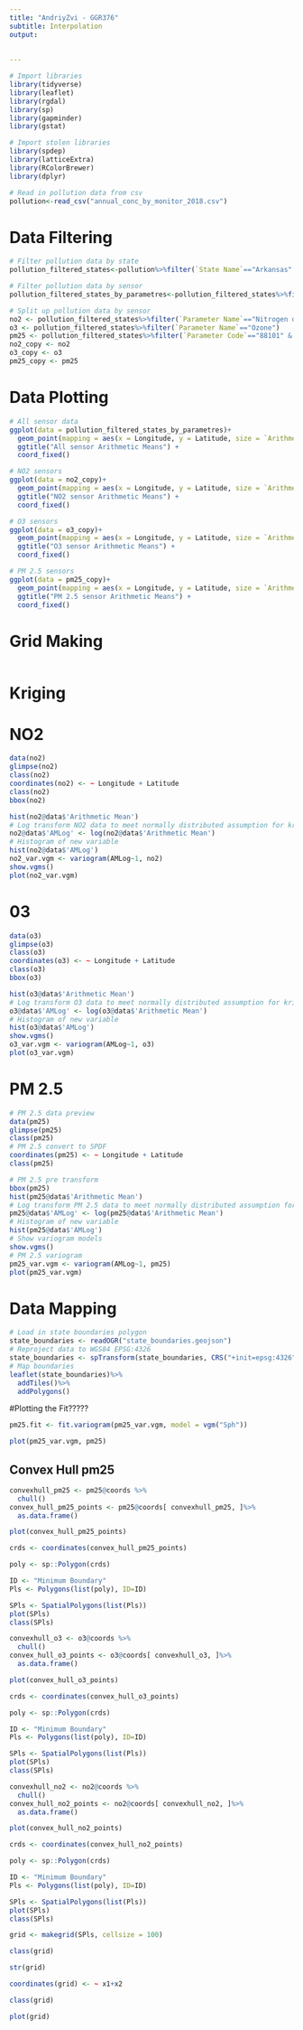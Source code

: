 ```yaml
---
title: "AndriyZvi - GGR376"
subtitle: Interpolation
output:
 
  
---
```

```r
# Import libraries
library(tidyverse)
library(leaflet)
library(rgdal)
library(sp)
library(gapminder)
library(gstat)

# Import stolen libraries
library(spdep)
library(latticeExtra)
library(RColorBrewer)
library(dplyr)
```

```r
# Read in pollution data from csv
pollution<-read_csv("annual_conc_by_monitor_2018.csv")
```

# Data Filtering

```r
# Filter pollution data by state
pollution_filtered_states<-pollution%>%filter(`State Name`=="Arkansas"| `State Name`=="Tennessee" | `State Name`=="Louisiana" | `State Name`=="Oklahoma" | `State Name`== "Texas" )

# Filter pollution data by sensor
pollution_filtered_states_by_parametres<-pollution_filtered_states%>%filter(`Parameter Name`=="Nitrogen dioxide (NO2)"| `Parameter Name`=="Ozone" | `Parameter Code`=="88101" & `Sample Duration`=="24-HR BLK AVG")

# Split up pollution data by sensor
no2 <- pollution_filtered_states%>%filter(`Parameter Name`=="Nitrogen dioxide (NO2)")
o3 <- pollution_filtered_states%>%filter(`Parameter Name`=="Ozone")
pm25 <- pollution_filtered_states%>%filter(`Parameter Code`=="88101" & `Sample Duration`=="24-HR BLK AVG")
no2_copy <- no2
o3_copy <- o3
pm25_copy <- pm25
```

# Data Plotting

```r
# All sensor data
ggplot(data = pollution_filtered_states_by_parametres)+
  geom_point(mapping = aes(x = Longitude, y = Latitude, size = `Arithmetic Mean`), color = "brown", alpha = 3/4) +
  ggtitle("All sensor Arithmetic Means") + 
  coord_fixed()

# NO2 sensors
ggplot(data = no2_copy)+
  geom_point(mapping = aes(x = Longitude, y = Latitude, size = `Arithmetic Mean`), color = "brown", alpha = 3/4) +
  ggtitle("NO2 sensor Arithmetic Means") + 
  coord_fixed()

# O3 sensors
ggplot(data = o3_copy)+
  geom_point(mapping = aes(x = Longitude, y = Latitude, size = `Arithmetic Mean`), color = "brown", alpha = 3/4) +
  ggtitle("O3 sensor Arithmetic Means") + 
  coord_fixed()

# PM 2.5 sensors
ggplot(data = pm25_copy)+
  geom_point(mapping = aes(x = Longitude, y = Latitude, size = `Arithmetic Mean`), color = "brown", alpha = 3/4) +
  ggtitle("PM 2.5 sensor Arithmetic Means") + 
  coord_fixed()
```

# Grid Making
```r

```

# Kriging
# NO2

```r
data(no2)
glimpse(no2)
class(no2)
coordinates(no2) <- ~ Longitude + Latitude
class(no2)
bbox(no2)
```

```r

hist(no2@data$'Arithmetic Mean')
# Log transform NO2 data to meet normally distributed assumption for kriging
no2@data$'AMLog' <- log(no2@data$'Arithmetic Mean')
# Histogram of new variable
hist(no2@data$'AMLog')
no2_var.vgm <- variogram(AMLog~1, no2)
show.vgms()
plot(no2_var.vgm)
```

# 03

```r
data(o3)
glimpse(o3)
class(o3)
coordinates(o3) <- ~ Longitude + Latitude
class(o3)
bbox(o3)
```

```r
hist(o3@data$'Arithmetic Mean')
# Log transform O3 data to meet normally distributed assumption for kriging
o3@data$'AMLog' <- log(o3@data$'Arithmetic Mean')
# Histogram of new variable
hist(o3@data$'AMLog')
show.vgms()
o3_var.vgm <- variogram(AMLog~1, o3)
plot(o3_var.vgm)
```

# PM 2.5

```r
# PM 2.5 data preview
data(pm25)
glimpse(pm25)
class(pm25)
# PM 2.5 convert to SPDF
coordinates(pm25) <- ~ Longitude + Latitude
class(pm25)
```

```r
# PM 2.5 pre transform
bbox(pm25)
hist(pm25@data$'Arithmetic Mean')
# Log transform PM 2.5 data to meet normally distributed assumption for kriging
pm25@data$'AMLog' <- log(pm25@data$'Arithmetic Mean')
# Histogram of new variable
hist(pm25@data$'AMLog')
# Show variogram models
show.vgms()
# PM 2.5 variogram
pm25_var.vgm <- variogram(AMLog~1, pm25)
plot(pm25_var.vgm)
```

# Data Mapping

```r
# Load in state boundaries polygon
state_boundaries <- readOGR("state_boundaries.geojson")
# Reproject data to WGS84 EPSG:4326
state_boundaries <- spTransform(state_boundaries, CRS("+init=epsg:4326"))
# Map boundaries
leaflet(state_boundaries)%>%
  addTiles()%>%
  addPolygons()
```
#Plotting the Fit?????
```r
pm25.fit <- fit.variogram(pm25_var.vgm, model = vgm("Sph"))

plot(pm25_var.vgm, pm25)
```
## Convex Hull pm25
```r
convexhull_pm25 <- pm25@coords %>% 
  chull() 
convex_hull_pm25_points <- pm25@coords[ convexhull_pm25, ]%>%
  as.data.frame()

plot(convex_hull_pm25_points)

crds <- coordinates(convex_hull_pm25_points)

poly <- sp::Polygon(crds)

ID <- "Minimum Boundary"
Pls <- Polygons(list(poly), ID=ID)

SPls <- SpatialPolygons(list(Pls))
plot(SPls)
class(SPls)
```
```r
convexhull_o3 <- o3@coords %>% 
  chull() 
convex_hull_o3_points <- o3@coords[ convexhull_o3, ]%>%
  as.data.frame()

plot(convex_hull_o3_points)

crds <- coordinates(convex_hull_o3_points)

poly <- sp::Polygon(crds)

ID <- "Minimum Boundary"
Pls <- Polygons(list(poly), ID=ID)

SPls <- SpatialPolygons(list(Pls))
plot(SPls)
class(SPls)
```
```r
convexhull_no2 <- no2@coords %>% 
  chull() 
convex_hull_no2_points <- no2@coords[ convexhull_no2, ]%>%
  as.data.frame()

plot(convex_hull_no2_points)

crds <- coordinates(convex_hull_no2_points)

poly <- sp::Polygon(crds)

ID <- "Minimum Boundary"
Pls <- Polygons(list(poly), ID=ID)

SPls <- SpatialPolygons(list(Pls))
plot(SPls)
class(SPls)
```

```r
grid <- makegrid(SPls, cellsize = 100)

class(grid)

str(grid)

coordinates(grid) <- ~ x1+x2

class(grid)

plot(grid)
```

